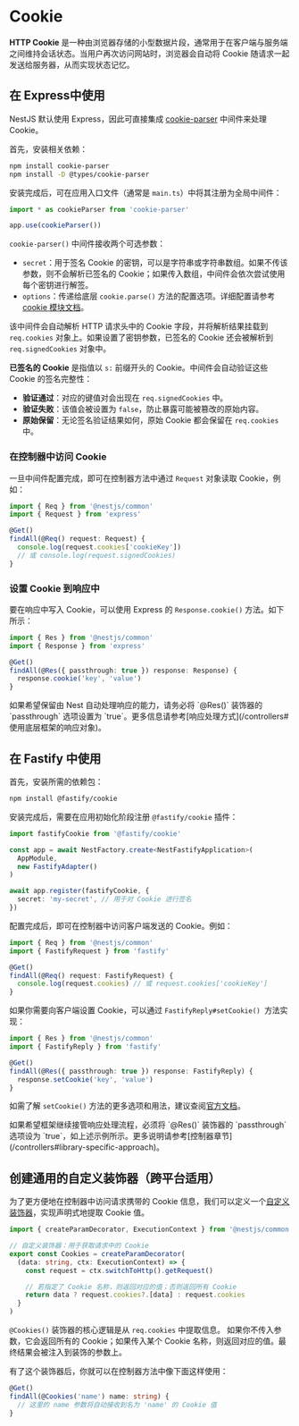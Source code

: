 # Cookie

**HTTP Cookie** 是一种由浏览器存储的小型数据片段，通常用于在客户端与服务端之间维持会话状态。当用户再次访问网站时，浏览器会自动将 Cookie 随请求一起发送给服务器，从而实现状态记忆。

## 在 Express中使用

NestJS 默认使用 Express，因此可直接集成 [cookie-parser](https://github.com/expressjs/cookie-parser) 中间件来处理 Cookie。

首先，安装相关依赖：

```bash
npm install cookie-parser
npm install -D @types/cookie-parser
```

安装完成后，可在应用入口文件（通常是 `main.ts`）中将其注册为全局中间件：

```ts filename='main.ts'
import * as cookieParser from 'cookie-parser'

app.use(cookieParser())
```

`cookie-parser()` 中间件接收两个可选参数：

- `secret`：用于签名 Cookie 的密钥，可以是字符串或字符串数组。如果不传该参数，则不会解析已签名的 Cookie；如果传入数组，中间件会依次尝试使用每个密钥进行解签。
- `options`：传递给底层 `cookie.parse()` 方法的配置选项。详细配置请参考 [cookie 模块文档](https://www.npmjs.com/package/cookie)。

该中间件会自动解析 HTTP 请求头中的 Cookie 字段，并将解析结果挂载到 `req.cookies` 对象上。如果设置了密钥参数，已签名的 Cookie 还会被解析到 `req.signedCookies` 对象中。

**已签名的 Cookie** 是指值以 `s:` 前缀开头的 Cookie。中间件会自动验证这些 Cookie 的签名完整性：

- **验证通过**：对应的键值对会出现在 `req.signedCookies` 中。
- **验证失败**：该值会被设置为 `false`，防止暴露可能被篡改的原始内容。
- **原始保留**：无论签名验证结果如何，原始 Cookie 都会保留在 `req.cookies` 中。

### 在控制器中访问 Cookie

一旦中间件配置完成，即可在控制器方法中通过 `Request` 对象读取 Cookie，例如：

```ts
import { Req } from '@nestjs/common'
import { Request } from 'express'

@Get()
findAll(@Req() request: Request) {
  console.log(request.cookies['cookieKey'])
  // 或 console.log(request.signedCookies)
}
```

### 设置 Cookie 到响应中

要在响应中写入 Cookie，可以使用 Express 的 `Response.cookie()` 方法。如下所示：

```ts
import { Res } from '@nestjs/common'
import { Response } from 'express'

@Get()
findAll(@Res({ passthrough: true }) response: Response) {
  response.cookie('key', 'value')
}
```

<CalloutInfo type="warning">
  如果希望保留由 Nest 自动处理响应的能力，请务必将 `@Res()` 装饰器的
  `passthrough` 选项设置为
  `true`。更多信息请参考[响应处理方式](/controllers#使用底层框架的响应对象)。
</CalloutInfo>

## 在 Fastify 中使用

首先，安装所需的依赖包：

```bash
npm install @fastify/cookie
```

安装完成后，需要在应用初始化阶段注册 `@fastify/cookie` 插件：

```ts filename='main.ts'
import fastifyCookie from '@fastify/cookie'

const app = await NestFactory.create<NestFastifyApplication>(
  AppModule,
  new FastifyAdapter()
)

await app.register(fastifyCookie, {
  secret: 'my-secret', // 用于对 Cookie 进行签名
})
```

配置完成后，即可在控制器中访问客户端发送的 Cookie。例如：

```ts
import { Req } from '@nestjs/common'
import { FastifyRequest } from 'fastify'

@Get()
findAll(@Req() request: FastifyRequest) {
  console.log(request.cookies) // 或 request.cookies['cookieKey']
}
```

如果你需要向客户端设置 Cookie，可以通过 `FastifyReply#setCookie() `方法实现：

```ts
import { Res } from '@nestjs/common'
import { FastifyReply } from 'fastify'

@Get()
findAll(@Res({ passthrough: true }) response: FastifyReply) {
  response.setCookie('key', 'value')
}
```

如需了解 `setCookie()` 方法的更多选项和用法，建议查阅[官方文档](https://github.com/fastify/fastify-cookie#sending)。

<CalloutInfo type="warning">
  如果希望框架继续接管响应处理流程，必须将 `@Res()` 装饰器的 `passthrough`
  选项设为
  `true`，如上述示例所示。更多说明请参考[控制器章节](/controllers#library-specific-approach)。
</CalloutInfo>

## 创建通用的自定义装饰器（跨平台适用）

为了更方便地在控制器中访问请求携带的 Cookie 信息，我们可以定义一个[自定义装饰器](/custom-decorators)，实现声明式地提取 Cookie 值。

```ts
import { createParamDecorator, ExecutionContext } from '@nestjs/common'

// 自定义装饰器：用于获取请求中的 Cookie
export const Cookies = createParamDecorator(
  (data: string, ctx: ExecutionContext) => {
    const request = ctx.switchToHttp().getRequest()

    // 若指定了 Cookie 名称，则返回对应的值；否则返回所有 Cookie
    return data ? request.cookies?.[data] : request.cookies
  }
)
```

`@Cookies()` 装饰器的核心逻辑是从 `req.cookies` 中提取信息。
如果你不传入参数，它会返回所有的 Cookie；如果传入某个 Cookie 名称，则返回对应的值。最终结果会被注入到装饰的参数上。

有了这个装饰器后，你就可以在控制器方法中像下面这样使用：

```ts
@Get()
findAll(@Cookies('name') name: string) {
  // 这里的 name 参数将自动接收到名为 'name' 的 Cookie 值
}
```
